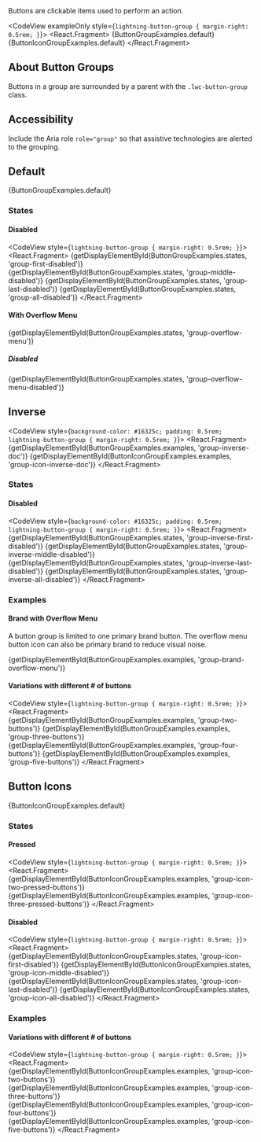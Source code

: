 
<div className="doc lead">
  Buttons are clickable items used to perform an action.
</div>

<CodeView exampleOnly style={`lightning-button-group { margin-right: 0.5rem; }`}>
  <React.Fragment>
    {ButtonGroupExamples.default}
    {ButtonIconGroupExamples.default}
  </React.Fragment>
</CodeView>

## About Button Groups

Buttons in a group are surrounded by a parent with the `.lwc-button-group` class.

## Accessibility

Include the Aria role `role="group"` so that assistive technologies are alerted to the grouping.

## Default

<CodeView>
  {ButtonGroupExamples.default}
</CodeView>

### States

#### Disabled

<CodeView style={`lightning-button-group { margin-right: 0.5rem; }`}>
  <React.Fragment>
    {getDisplayElementById(ButtonGroupExamples.states, 'group-first-disabled')}
    {getDisplayElementById(ButtonGroupExamples.states, 'group-middle-disabled')}
    {getDisplayElementById(ButtonGroupExamples.states, 'group-last-disabled')}
    {getDisplayElementById(ButtonGroupExamples.states, 'group-all-disabled')}
  </React.Fragment>
</CodeView>

#### With Overflow Menu

<CodeView>
  {getDisplayElementById(ButtonGroupExamples.states, 'group-overflow-menu')}
</CodeView>

##### Disabled

<CodeView>
  {getDisplayElementById(ButtonGroupExamples.states, 'group-overflow-menu-disabled')}
</CodeView>

## Inverse

<CodeView style={`background-color: #16325c; padding: 0.5rem; lightning-button-group { margin-right: 0.5rem; }`}>
  <React.Fragment>
    {getDisplayElementById(ButtonGroupExamples.examples, 'group-inverse-doc')}
    {getDisplayElementById(ButtonIconGroupExamples.examples, 'group-icon-inverse-doc')}
  </React.Fragment>
</CodeView>

### States

#### Disabled

<CodeView style={`background-color: #16325c; padding: 0.5rem; lightning-button-group { margin-right: 0.5rem; }`}>
  <React.Fragment>
    {getDisplayElementById(ButtonGroupExamples.states, 'group-inverse-first-disabled')}
    {getDisplayElementById(ButtonGroupExamples.states, 'group-inverse-middle-disabled')}
    {getDisplayElementById(ButtonGroupExamples.states, 'group-inverse-last-disabled')}
    {getDisplayElementById(ButtonGroupExamples.states, 'group-inverse-all-disabled')}
  </React.Fragment>
</CodeView>

### Examples

#### Brand with Overflow Menu

A button group is limited to one primary brand button. The overflow menu button icon can also be primary brand to reduce visual noise.

<CodeView>
  {getDisplayElementById(ButtonGroupExamples.examples, 'group-brand-overflow-menu')}
</CodeView>

#### Variations with different # of buttons

<CodeView style={`lightning-button-group { margin-right: 0.5rem; }`}>
  <React.Fragment>
    {getDisplayElementById(ButtonGroupExamples.examples, 'group-two-buttons')}
    {getDisplayElementById(ButtonGroupExamples.examples, 'group-three-buttons')}
    {getDisplayElementById(ButtonGroupExamples.examples, 'group-four-buttons')}
    {getDisplayElementById(ButtonGroupExamples.examples, 'group-five-buttons')}
  </React.Fragment>
</CodeView>

## Button Icons

<CodeView>
  {ButtonIconGroupExamples.default}
</CodeView>

### States

#### Pressed

<CodeView style={`lightning-button-group { margin-right: 0.5rem; }`}>
  <React.Fragment>
    {getDisplayElementById(ButtonIconGroupExamples.examples, 'group-icon-two-pressed-buttons')}
    {getDisplayElementById(ButtonIconGroupExamples.examples, 'group-icon-three-pressed-buttons')}
  </React.Fragment>
</CodeView>

#### Disabled

<CodeView style={`lightning-button-group { margin-right: 0.5rem; }`}>
  <React.Fragment>
    {getDisplayElementById(ButtonIconGroupExamples.states, 'group-icon-first-disabled')}
    {getDisplayElementById(ButtonIconGroupExamples.states, 'group-icon-middle-disabled')}
    {getDisplayElementById(ButtonIconGroupExamples.states, 'group-icon-last-disabled')}
    {getDisplayElementById(ButtonIconGroupExamples.states, 'group-icon-all-disabled')}
  </React.Fragment>
</CodeView>

### Examples

#### Variations with different # of buttons

<CodeView style={`lightning-button-group { margin-right: 0.5rem; }`}>
  <React.Fragment>
    {getDisplayElementById(ButtonIconGroupExamples.examples, 'group-icon-two-buttons')}
    {getDisplayElementById(ButtonIconGroupExamples.examples, 'group-icon-three-buttons')}
    {getDisplayElementById(ButtonIconGroupExamples.examples, 'group-icon-four-buttons')}
    {getDisplayElementById(ButtonIconGroupExamples.examples, 'group-icon-five-buttons')}
  </React.Fragment>
</CodeView>

